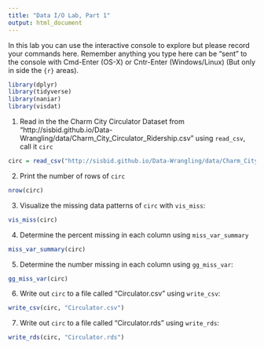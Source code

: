 ```yaml
---
title: "Data I/O Lab, Part 1"
output: html_document
---
```


In this lab you can use the interactive console to explore but please record your commands here.  Remember anything you type here can be "sent" to the console with Cmd-Enter (OS-X) or Cntr-Enter (Windows/Linux) (But only in side the ```{r}``` areas).

```r
library(dplyr)
library(tidyverse)
library(naniar)
library(visdat)
```


1. Read in the the Charm City Circulator Dataset from "http://sisbid.github.io/Data-Wrangling/data/Charm_City_Circulator_Ridership.csv" using `read_csv`, call it `circ`
```r
circ = read_csv("http://sisbid.github.io/Data-Wrangling/data/Charm_City_Circulator_Ridership.csv")
```

2. Print the number of rows of `circ`
```r
nrow(circ)
```

3. Visualize the missing data patterns of `circ` with `vis_miss`:
```r
vis_miss(circ)
```

4. Determine the percent missing in each column using `miss_var_summary`

```r
miss_var_summary(circ)
```

5. Determine the number missing in each column using `gg_miss_var`:
```r
gg_miss_var(circ)
```

6. Write out `circ` to a file called "Circulator.csv" using `write_csv`:
```r
write_csv(circ, "Circulator.csv")
```

7. Write out `circ` to a file called "Circulator.rds" using `write_rds`:

```r
write_rds(circ, "Circulator.rds")
```